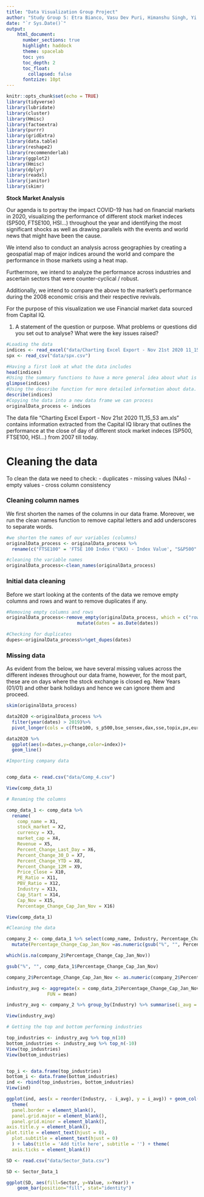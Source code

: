 ```yaml
---
title: "Data Visualization Group Project"
author: "Study Group 5: Etra Bianco, Vasu Dev Puri, Himanshu Singh, Yi Yan Ng, Mengze Sun, Christian Gonder"
date: "`r Sys.Date()`"
output: 
    html_document:
      number_sections: true
      highlight: haddock
      theme: spacelab
      toc: yes
      toc_depth: 2
      toc_float:
        collapsed: false
      fontzize: 10pt
---
```


```r
knitr::opts_chunk$set(echo = TRUE)
library(tidyverse)
library(lubridate)
library(cluster)
library(Hmisc)
library(factoextra)
library(purrr)
library(gridExtra)
library(data.table)
library(reshape2)
library(recommenderlab)
library(ggplot2)  
library(Hmisc)
library(dplyr)
library(readxl)
library(janitor) 
library(skimr)
```

**Stock Market Analysis**

Our agenda is to portray the impact COVID-19 has had on financial markets in 2020, visualizing the performance of different stock market indeces (SP500, FTSE100, HSI…) throughout the year and identifying the most significant shocks as well as drawing parallels with the events and world news that might have been the cause.

We intend also to conduct an analysis across geographies by creating a geospatial map of major indices around the world and compare the performance in those markets using a heat map.

Furthermore, we intend to analyze the performance across industries and ascertain sectors that were counter-cyclical / robust. 

Additionally, we intend to compare the above to the market’s performance during the 2008 economic crisis and their respective revivals.

For the purpose of this visualization we use Financial market data sourced from Capital IQ.

(1)	A statement of the question or purpose. What problems or questions did you set out to analyse? What were the key issues raised?

```r

#Loading the data 
indices <- read_excel("data/Charting Excel Export - Nov 21st 2020 11_15_53 am.xls")
spx <- read_csv("data/spx.csv")


```

```r

#Having a first look at what the data includes
head(indices)
#Using the summary functions to have a more general idea about what is in the data
glimpse(indices) 
#Using the describe function for more detailed information about data.
describe(indices) 
#Copying the data into a new data frame we can process
originalData_process <- indices

```

The data file “Charting Excel Export - Nov 21st 2020 11_15_53 am.xls” contains information extracted from the Capital IQ library that outlines the performance at the close of day of different stock market indeces (SP500, FTSE100, HSI…) from 2007 till today. 

# Cleaning the data 

To clean the data we need to check:
- duplicates
- missing values (NAs)
- empty values
- cross column consistency 

### Cleaning column names
We first shorten the names of the columns in our data frame. Moreover, we run the clean names function to remove capital letters and add underscores to separate words. 
```r

#we shorten the names of our variables (columns)
originalData_process <- originalData_process %>%
  rename(c("FTSE100" = 'FTSE 100 Index (^UKX) - Index Value', "S&P500" = 'S&P 500 (^SPX) - Index Value',"BSE Sensex" = "S&P BSE Sensex (^SENSEX) - Index Value",  "DAX" = 'Germany DAX Index (Performance) (^DAX) - Index Value'), "SSE" = "Shanghai Stock Exchange Composite Index (^000001) - Index Value", "TOPIX" = "TOPIX INDEX (^TOPIX) - Index Value","PX" = "Paris CAC 40 Index (^PX1) - Index Value","Euronext" = "Euronext 150 Index - Index Value")

#cleaning the variable names
originalData_process<-clean_names(originalData_process)  

```

### Initial data cleaning

Before we start looking at the contents of the data we remove empty columns and rows and want to remove duplicates if any.

```r
#Removing empty columns and rows
originalData_process<-remove_empty(originalData_process, which = c("rows","cols"))  %>% 
                          mutate(dates = as.Date(dates))

#Checking for duplicates
dupes<-originalData_process%>%get_dupes(dates)


```

### Missing data 

As evident from the below, we have several missing values across the different indexes throughout our data frame, however, for the most part, these are on days where the stock exchange is closed eg. New Years (01/01) and other bank holidays and hence we can ignore them and proceed. 


```r
skim(originalData_process)    

```
```r
data2020 <-originalData_process %>% 
  filter(year(dates) > 2019)%>%
  pivot_longer(cols = c(ftse100, s_p500,bse_sensex,dax,sse,topix,px,euronext) ,names_to ='index' , values_to = 'change' ) 

data2020 %>% 
  ggplot(aes(x=dates,y=change,color=index))+
  geom_line()

```

```r

#Importing company data  


comp_data <- read.csv("data/Comp_4.csv")

View(comp_data_1)

# Renaming the columns

comp_data_1 <- comp_data %>% 
  rename(
    comp_name = X1,
    stock_market = X2,
    currency = X3, 
    market_cap = X4, 
    Revenue = X5, 
    Percent_Change_Last_Day = X6, 
    Percent_Change_30_D = X7, 
    Percent_Change_YTD = X8, 
    Percent_Change_12M = X9, 
    Price_Close = X10, 
    PE_Ratio = X11, 
    PBV_Ratio = X12, 
    Industry = X13, 
    Cap_Start = X14, 
    Cap_Nov = X15, 
    Percentage_Change_Cap_Jan_Nov = X16)

View(comp_data_1)
```

```r
#Cleaning the data 

company_2 <- comp_data_1 %>% select(comp_name, Industry, Percentage_Change_Cap_Jan_Nov)  %>% 
  mutate(Percentage_Change_Cap_Jan_Nov =as.numeric(gsub("%", "", Percentage_Change_Cap_Jan_Nov))) %>% group_by(Industry)

which(is.na(company_2$Percentage_Change_Cap_Jan_Nov))

gsub("%", "", comp_data_1$Percentage_Change_Cap_Jan_Nov)

company_2$Percentage_Change_Cap_Jan_Nov <- as.numeric(company_2$Percentage_Change_Cap_Jan_Nov)

industry_avg <- aggregate(x = comp_data_2$Percentage_Change_Cap_Jan_Nov, by = list(comp_data_2$Industry), 
               FUN = mean)

industry_avg <- company_2 %>% group_by(Industry) %>% summarise(i_avg = mean(Percentage_Change_Cap_Jan_Nov))

View(industry_avg)

# Getting the top and bottom performing industries

top_industries <- industry_avg %>% top_n(10)
bottom_industries <- industry_avg %>% top_n(-10)
View(top_industries)
View(bottom_industries)


top_i <- data.frame(top_industries)
bottom_i <- data.frame(bottom_industries)
ind <- rbind(top_industries, bottom_industries)
View(ind)

ggplot(ind, aes(x = reorder(Industry, - i_avg), y = i_avg)) + geom_col() + coord_flip() + 
  theme(
  panel.border = element_blank(),
  panel.grid.major = element_blank(),
  panel.grid.minor = element_blank(),
axis.title.y = element_blank(),
plot.title = element_text(hjust = 0),
  plot.subtitle = element_text(hjust = 0)
  ) + labs(title = 'Add title here', subtitle = '') + theme(
  axis.ticks = element_blank()) 
```


```r
SD <- read.csv("data/Sector_Data.csv")

SD <- Sector_Data_1

ggplot(SD, aes(fill=Sector, y=Value, x=Year)) + 
    geom_bar(position="fill", stat="identity")
```







